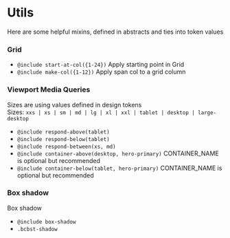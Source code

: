 
<Meta title="Design System/Utils" />
<Unstyled>

# Utils

Here are some helpful mixins, defined in abstracts and ties into token values

### Grid 
- `@include start-at-col({1-24})` Apply starting point in Grid
- `@include make-col({1-12})` Apply span col to a grid column

### Viewport Media Queries 

Sizes are using values defined in design tokens  
Sizes: `xxs | xs | sm | md | lg | xl | xxl | tablet | desktop | large-desktop`

- `@include respond-above(tablet)` 
- `@include respond-below(tablet)` 
- `@include respond-between(xs, md)`
- `@include container-above(desktop, hero-primary)` CONTAINER_NAME is optional but recommended
- `@include container-below(tablet, hero-primary)` CONTAINER_NAME is optional but recommended

### Box shadow

<div className="bcbst-shadow" style={{ marginBottom: 'var(--size-spacing-medium)' }}>Box shadow</div>

- `@include box-shadow`
- `.bcbst-shadow`

</Unstyled>
